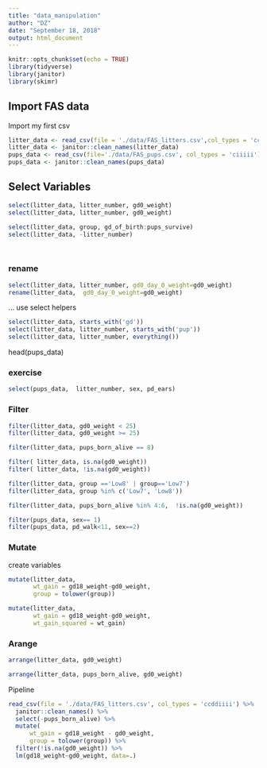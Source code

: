 ```yaml
---
title: "data_manipulation"
author: "DZ"
date: "September 18, 2018"
output: html_document
---
```


```r
knitr::opts_chunk$set(echo = TRUE)
library(tidyverse)
library(janitor)
library(skimr)
```

## Import FAS data

Import my first csv

```r
litter_data <- read_csv(file = './data/FAS_litters.csv',col_types = 'ccddiiii')
litter_data <- janitor::clean_names(litter_data)
pups_data <- read_csv(file='./data/FAS_pups.csv', col_types = 'ciiiii')
pups_data <- janitor::clean_names(pups_data)


```

## Select Variables
```r
select(litter_data, litter_number, gd0_weight)
select(litter_data, litter_number, gd0_weight)

select(litter_data, group, gd_of_birth:pups_survive)
select(litter_data, -litter_number)




```

### rename
```r
select(litter_data, litter_number, gd0_day_0_weight=gd0_weight)
rename(litter_data,  gd0_day_0_weight=gd0_weight)
```

... use select helpers
```r
select(litter_data, starts_with('gd'))
select(litter_data, litter_number, starts_with('pup'))
select(litter_data, litter_number, everything())
```

head(pups_data)

### exercise

```r
select(pups_data,  litter_number, sex, pd_ears)
```


### Filter
```r
filter(litter_data, gd0_weight < 25)
filter(litter_data, gd0_weight >= 25)

filter(litter_data, pups_born_alive == 8)

filter( litter_data, is.na(gd0_weight))
filter( litter_data, !is.na(gd0_weight))

filter(litter_data, group =='Low8' | group=='Low7')
filter(litter_data, group %in% c('Low7', 'Low8'))

filter(litter_data, pups_born_alive %in% 4:6,  !is.na(gd0_weight))

filter(pups_data, sex== 1)
filter(pups_data, pd_walk<11, sex==2)

```


### Mutate
create variables
```r
mutate(litter_data, 
       wt_gain = gd18_weight-gd0_weight,
       group = tolower(group))

mutate(litter_data, 
       wt_gain = gd18_weight-gd0_weight,
       wt_gain_squared = wt_gain)
```

### Arange

```r
arrange(litter_data, gd0_weight)

arrange(litter_data, pups_born_alive, gd0_weight)

```


Pipeline

```r
read_csv(file = './data/FAS_litters.csv', col_types = 'ccddiiii') %>% 
  janitor::clean_names() %>% 
  select(-pups_born_alive) %>% 
  mutate(
      wt_gain = gd18_weight - gd0_weight,
      group = tolower(group)) %>% 
  filter(!is.na(gd0_weight)) %>% 
  lm(gd18_weight~gd0_weight, data=.)



```

